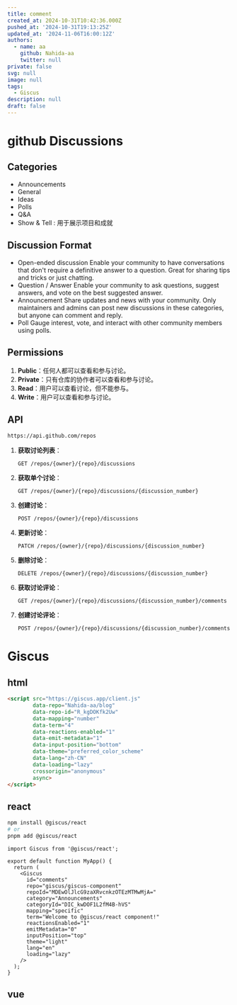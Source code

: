 ```yaml
---
title: comment
created_at: 2024-10-31T10:42:36.000Z
pushed_at: '2024-10-31T19:13:25Z'
updated_at: '2024-11-06T16:00:12Z'
authors:
  - name: aa
    github: Nahida-aa
    twitter: null
private: false
svg: null
image: null
tags:
  - Giscus
description: null
draft: false
---
```

# github Discussions

## Categories

- Announcements
- General
- Ideas
- Polls
- Q&A
- Show & Tell : 用于展示项目和成就

## Discussion Format

- Open-ended discussion
  Enable your community to have conversations that don't require a definitive answer to a question. Great for sharing tips and tricks or just chatting.
- Question / Answer
  Enable your community to ask questions, suggest answers, and vote on the best suggested answer.
-  Announcement
  Share updates and news with your community. Only maintainers and admins can post new discussions in these categories, but anyone can comment and reply.
- Poll
  Gauge interest, vote, and interact with other community members using polls.

## Permissions

1. **Public**：任何人都可以查看和参与讨论。
2. **Private**：只有仓库的协作者可以查看和参与讨论。
3. **Read**：用户可以查看讨论，但不能参与。
4. **Write**：用户可以查看和参与讨论。

## API
```sh
https://api.github.com/repos
```

1. **获取讨论列表**：
   ```http
   GET /repos/{owner}/{repo}/discussions
   ```

2. **获取单个讨论**：
   ```http
   GET /repos/{owner}/{repo}/discussions/{discussion_number}
   ```

3. **创建讨论**：
   ```http
   POST /repos/{owner}/{repo}/discussions
   ```

4. **更新讨论**：
   ```http
   PATCH /repos/{owner}/{repo}/discussions/{discussion_number}
   ```

5. **删除讨论**：
   ```http
   DELETE /repos/{owner}/{repo}/discussions/{discussion_number}
   ```

6. **获取讨论评论**：
   ```http
   GET /repos/{owner}/{repo}/discussions/{discussion_number}/comments
   ```

7. **创建讨论评论**：
   ```http
   POST /repos/{owner}/{repo}/discussions/{discussion_number}/comments
   ```
# Giscus

## html
```html
<script src="https://giscus.app/client.js"
        data-repo="Nahida-aa/blog"
        data-repo-id="R_kgDOKfk2Uw"
        data-mapping="number"
        data-term="4"
        data-reactions-enabled="1"
        data-emit-metadata="1"
        data-input-position="bottom"
        data-theme="preferred_color_scheme"
        data-lang="zh-CN"
        data-loading="lazy"
        crossorigin="anonymous"
        async>
</script>
```

## react
```sh
npm install @giscus/react
# or
pnpm add @giscus/react
```
```tsx
import Giscus from '@giscus/react';

export default function MyApp() {
  return (
    <Giscus
      id="comments"
      repo="giscus/giscus-component"
      repoId="MDEwOlJlcG9zaXRvcnkzOTEzMTMwMjA="
      category="Announcements"
      categoryId="DIC_kwDOF1L2fM4B-hVS"
      mapping="specific"
      term="Welcome to @giscus/react component!"
      reactionsEnabled="1"
      emitMetadata="0"
      inputPosition="top"
      theme="light"
      lang="en"
      loading="lazy"
    />
  );
}
```
## vue
